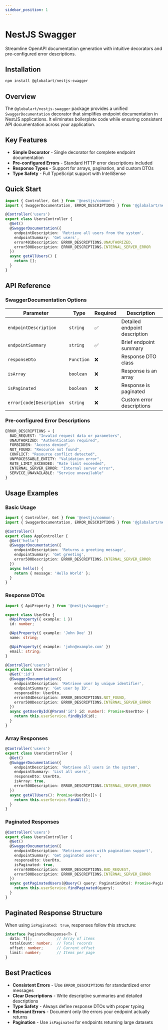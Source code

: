 ```yaml
---
sidebar_position: 1
---
```


# NestJS Swagger

Streamline OpenAPI documentation generation with intuitive decorators and pre-configured error descriptions.

## Installation

```bash npm2yarn
npm install @globalart/nestjs-swagger
```

## Overview

The `@globalart/nestjs-swagger` package provides a unified `SwaggerDocumentation` decorator that simplifies endpoint documentation in NestJS applications. It eliminates boilerplate code while ensuring consistent API documentation across your application.

## Key Features

- **Simple Decorator** - Single decorator for complete endpoint documentation
- **Pre-configured Errors** - Standard HTTP error descriptions included
- **Response Types** - Support for arrays, pagination, and custom DTOs
- **Type Safety** - Full TypeScript support with IntelliSense

## Quick Start

```typescript
import { Controller, Get } from '@nestjs/common';
import { SwaggerDocumentation, ERROR_DESCRIPTIONS } from '@globalart/nestjs-swagger';

@Controller('users')
export class UsersController {
  @Get()
  @SwaggerDocumentation({
    endpointDescription: 'Retrieve all users from the system',
    endpointSummary: 'Get users',
    error401Description: ERROR_DESCRIPTIONS.UNAUTHORIZED,
    error500Description: ERROR_DESCRIPTIONS.INTERNAL_SERVER_ERROR
  })
  async getAllUsers() {
    return [];
  }
}
```

## API Reference

### SwaggerDocumentation Options

| Parameter             | Type       | Required | Description                          |
|-----------------------|------------|----------|--------------------------------------|
| `endpointDescription` | `string`   | ✅       | Detailed endpoint description        |
| `endpointSummary`     | `string`   | ✅       | Brief endpoint summary               |
| `responseDto`         | `Function` | ❌       | Response DTO class                   |
| `isArray`             | `boolean`  | ❌       | Response is an array                 |
| `isPaginated`         | `boolean`  | ❌       | Response is paginated                |
| `error[code]Description` | `string` | ❌    | Custom error descriptions            |

### Pre-configured Error Descriptions

```typescript
ERROR_DESCRIPTIONS = {
  BAD_REQUEST: "Invalid request data or parameters",
  UNAUTHORIZED: "Authentication required",
  FORBIDDEN: "Access denied", 
  NOT_FOUND: "Resource not found",
  CONFLICT: "Resource conflict detected",
  UNPROCESSABLE_ENTITY: "Validation error",
  RATE_LIMIT_EXCEEDED: "Rate limit exceeded",
  INTERNAL_SERVER_ERROR: "Internal server error",
  SERVICE_UNAVAILABLE: "Service unavailable"
}
```

## Usage Examples

### Basic Usage

```typescript
import { Controller, Get } from '@nestjs/common';
import { SwaggerDocumentation, ERROR_DESCRIPTIONS } from '@globalart/nestjs-swagger';

@Controller()
export class AppController {
  @Get('hello')
  @SwaggerDocumentation({
    endpointDescription: 'Returns a greeting message',
    endpointSummary: 'Get greeting',
    error500Description: ERROR_DESCRIPTIONS.INTERNAL_SERVER_ERROR
  })
  async hello() {
    return { message: 'Hello World' };
  }
}
```

### Response DTOs

```typescript
import { ApiProperty } from '@nestjs/swagger';

export class UserDto {
  @ApiProperty({ example: 1 })
  id: number;

  @ApiProperty({ example: 'John Doe' })
  name: string;

  @ApiProperty({ example: 'john@example.com' })
  email: string;
}

@Controller('users')
export class UsersController {
  @Get(':id')
  @SwaggerDocumentation({
    endpointDescription: 'Retrieve user by unique identifier',
    endpointSummary: 'Get user by ID',
    responseDto: UserDto,
    error404Description: ERROR_DESCRIPTIONS.NOT_FOUND,
    error500Description: ERROR_DESCRIPTIONS.INTERNAL_SERVER_ERROR
  })
  async getUserById(@Param('id') id: number): Promise<UserDto> {
    return this.userService.findById(id);
  }
}
```

### Array Responses

```typescript
@Controller('users')
export class UsersController {
  @Get()
  @SwaggerDocumentation({
    endpointDescription: 'Retrieve all users in the system',
    endpointSummary: 'List all users',
    responseDto: UserDto,
    isArray: true,
    error500Description: ERROR_DESCRIPTIONS.INTERNAL_SERVER_ERROR
  })
  async getAllUsers(): Promise<UserDto[]> {
    return this.userService.findAll();
  }
}
```

### Paginated Responses

```typescript
@Controller('users')
export class UsersController {
  @Get()
  @SwaggerDocumentation({
    endpointDescription: 'Retrieve users with pagination support',
    endpointSummary: 'Get paginated users',
    responseDto: UserDto,
    isPaginated: true,
    error400Description: ERROR_DESCRIPTIONS.BAD_REQUEST,
    error500Description: ERROR_DESCRIPTIONS.INTERNAL_SERVER_ERROR
  })
  async getPaginatedUsers(@Query() query: PaginationDto): Promise<PaginatedResponse<UserDto>> {
    return this.userService.findPaginated(query);
  }
}
```

## Paginated Response Structure

When using `isPaginated: true`, responses follow this structure:

```typescript
interface PaginatedResponse<T> {
  data: T[];           // Array of items
  totalCount: number;  // Total records
  offset: number;      // Current offset
  limit: number;       // Items per page
}
```

## Best Practices

- **Consistent Errors** - Use `ERROR_DESCRIPTIONS` for standardized error messages
- **Clear Descriptions** - Write descriptive summaries and detailed descriptions
- **Type Safety** - Always define response DTOs with proper typing
- **Relevant Errors** - Document only the errors your endpoint actually returns
- **Pagination** - Use `isPaginated` for endpoints returning large datasets